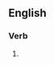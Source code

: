==English==

===Verb===
{{head|en|present participle}}

# {{present participle of|alchemise|lang=en|nocat=1}}